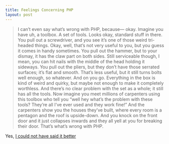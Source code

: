 ```yaml
---
title: Feelings Concerning PHP
layout: post
---
```


>I can’t even say what’s wrong with PHP, because— okay. Imagine you have uh, a toolbox. A set of tools. Looks okay, standard stuff in there.
>You pull out a screwdriver, and you see it’s one of those weird tri-headed things. Okay, well, that’s not very useful to you, but you guess it comes in handy sometimes.
>You pull out the hammer, but to your dismay, it has the claw part on both sides. Still serviceable though, I mean, you can hit nails with the middle of the head holding it sideways.
>You pull out the pliers, but they don’t have those serrated surfaces; it’s flat and smooth. That’s less useful, but it still turns bolts well enough, so whatever.
>And on you go. Everything in the box is kind of weird and quirky, but maybe not enough to make it completely worthless. And there’s no clear problem with the set as a whole; it still has all the tools.
>Now imagine you meet millions of carpenters using this toolbox who tell you “well hey what’s the problem with these tools? They’re all I’ve ever used and they work fine!” And the carpenters show you the houses they’ve built, where every room is a pentagon and the roof is upside-down. And you knock on the front door and it just collapses inwards and they all yell at you for breaking their door.
>That’s what’s wrong with PHP.

Yes, [I could not have said it better][1]

[1]: http://me.veekun.com/blog/2012/04/09/php-a-fractal-of-bad-design/
